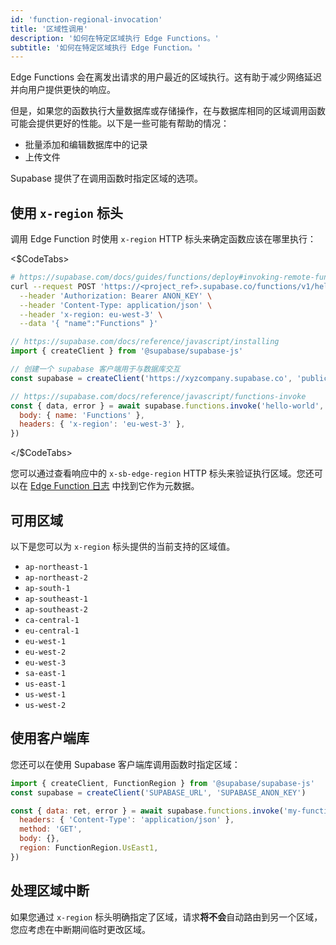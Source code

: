 ```yaml
---
id: 'function-regional-invocation'
title: '区域性调用'
description: '如何在特定区域执行 Edge Functions。'
subtitle: '如何在特定区域执行 Edge Function。'
---
```


Edge Functions 会在离发出请求的用户最近的区域执行。这有助于减少网络延迟并向用户提供更快的响应。

但是，如果您的函数执行大量数据库或存储操作，在与数据库相同的区域调用函数可能会提供更好的性能。以下是一些可能有帮助的情况：

- 批量添加和编辑数据库中的记录
- 上传文件

Supabase 提供了在调用函数时指定区域的选项。

## 使用 `x-region` 标头

调用 Edge Function 时使用 `x-region` HTTP 标头来确定函数应该在哪里执行：

<$CodeTabs>

```bash name=cURL
# https://supabase.com/docs/guides/functions/deploy#invoking-remote-functions
curl --request POST 'https://<project_ref>.supabase.co/functions/v1/hello-world' \
  --header 'Authorization: Bearer ANON_KEY' \
  --header 'Content-Type: application/json' \
  --header 'x-region: eu-west-3' \
  --data '{ "name":"Functions" }'
```

```js name=JavaScript
// https://supabase.com/docs/reference/javascript/installing
import { createClient } from '@supabase/supabase-js'

// 创建一个 supabase 客户端用于与数据库交互
const supabase = createClient('https://xyzcompany.supabase.co', 'public-anon-key')

// https://supabase.com/docs/reference/javascript/functions-invoke
const { data, error } = await supabase.functions.invoke('hello-world', {
  body: { name: 'Functions' },
  headers: { 'x-region': 'eu-west-3' },
})
```

</$CodeTabs>

您可以通过查看响应中的 `x-sb-edge-region` HTTP 标头来验证执行区域。您还可以在 [Edge Function 日志](/docs/guides/functions/logging) 中找到它作为元数据。

## 可用区域

以下是您可以为 `x-region` 标头提供的当前支持的区域值。

- `ap-northeast-1`
- `ap-northeast-2`
- `ap-south-1`
- `ap-southeast-1`
- `ap-southeast-2`
- `ca-central-1`
- `eu-central-1`
- `eu-west-1`
- `eu-west-2`
- `eu-west-3`
- `sa-east-1`
- `us-east-1`
- `us-west-1`
- `us-west-2`

## 使用客户端库

您还可以在使用 Supabase 客户端库调用函数时指定区域：

```js
import { createClient, FunctionRegion } from '@supabase/supabase-js'
const supabase = createClient('SUPABASE_URL', 'SUPABASE_ANON_KEY')

const { data: ret, error } = await supabase.functions.invoke('my-function-name', {
  headers: { 'Content-Type': 'application/json' },
  method: 'GET',
  body: {},
  region: FunctionRegion.UsEast1,
})
```

## 处理区域中断

如果您通过 `x-region` 标头明确指定了区域，请求**将不会**自动路由到另一个区域，您应考虑在中断期间临时更改区域。